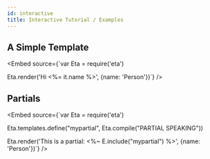 ```yaml
---
id: interactive
title: Interactive Tutorial / Examples
---
```



## A Simple Template

<Embed
  source={`var Eta = require('eta')
 
Eta.render('Hi <%= it.name %>', {name: 'Person'})`}
/>

## Partials

<Embed
  source={`var Eta = require('eta')
 
Eta.templates.define("mypartial", Eta.compile("PARTIAL SPEAKING"))
 
Eta.render('This is a partial: <%~ E.include("mypartial") %>', {name: 'Person'})`}
/>
